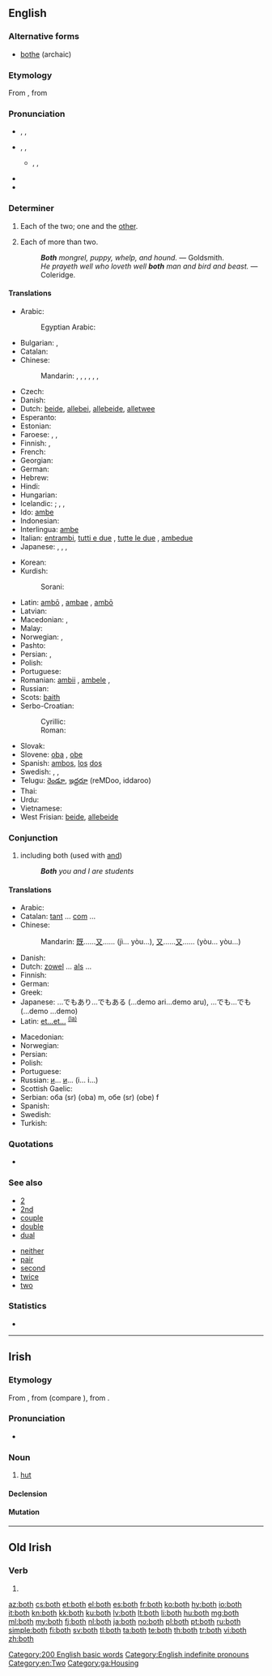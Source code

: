 ==English==

===Alternative forms===
* [[bothe]] (archaic)

===Etymology===
From {{etyl|enm|en}} {{term|boþe|lang=enm}}, from {{etyl|non|en}} {{term|báðir|lang=non}}

===Pronunciation===
* {{a|UK}} {{enPR|bōth}}, {{IPA|/bəʊθ/}}, {{X-SAMPA|/b@UT/}}
* {{a|US}} {{enPR|bōth}}, {{IPA|/boʊθ/}}, {{X-SAMPA|/boUT/}}
** {{a|some accents}} {{enPR|bōlth}}, {{IPA|/boʊlθ/}}, {{X-SAMPA|/boUlT/}}
* {{audio|en-us-both.ogg|Audio (US)}}
* {{rhymes|əʊθ}}

===Determiner===
{{en-det}}

# Each of the two; one and the [[other]].
#: {{usex|"Did you want this one or that one?" "Give me '''both'''."}}
#: {{usex|'''Both''' children are such dolls.}}
# {{context|obsolete|lang=en}} Each of more than two.
#: '''''Both''' mongrel, puppy, whelp, and hound.'' &mdash; Goldsmith.
#: ''He prayeth well who loveth well '''both''' man and bird and beast.'' &mdash; Coleridge.

====Translations====
{{trans-top|each of two; one and the other}}
* Arabic: {{t-|ar|كل|tr=kull}}
*: Egyptian Arabic: {{tø|arz|الاتنين|tr=letneen|sc=Arab}}
* Bulgarian: {{t-|bg|и двамата|m}},  {{t-|bg|и двете|f}}
* Catalan: {{t-|ca|ambdós}}
* Chinese:
*: Mandarin: {{t-|cmn|都|alt=...都|tr=...dōu|sc=Hani}}, {{t-|cmn|雙方|sc=Hani}}, {{t-|cmn|双方|tr=shuāngfāng|sc=Hani}}, {{t-|cmn|倆|sc=Hani}}, {{t-|cmn|俩|tr=liǎ|sc=Hani}}, {{t-|cmn|兩|sc=Hani}}, {{t-|cmn|两|tr=liǎng|sc=Hani}}
* Czech: {{t+|cs|oba}}
* Danish: {{t+|da|begge}}
* Dutch: [[beide]], [[allebei]], [[allebeide]], [[alletwee]]
* Esperanto: {{t-|eo|ambaŭ}}
* Estonian: {{t-|et|mõlemad|p}}
* Faroese: {{t-|fo|báðir|m-p}}, {{t-|fo|báðar|f-p}}, {{t-|fo|bæði|n-p}}
* Finnish: {{t-|fi|molempi|p|alt=molemmat}}, {{t+|fi|kumpikin|s}}
* French: {{t+|fr|tous les deux|p}}
* Georgian: {{t-|ka|ორივე|sc=Geor|tr=orive}}
* German: {{t+|de|beide}}
* Hebrew: {{t-|he|שני|m-p}}
* Hindi: {{t-|hi|दोनों|tr=donõ}}
* Hungarian: {{t+|hu|mindkét}}
* Icelandic: {{t+|is|bæði}}; {{t+|is|báðir|m-p}}, {{t+|is|báðar|f-p}}, {{t+|is|bæði|n-p}}
* Ido: [[ambe]]
* Indonesian: {{t+|id|dua|alt=keduanya}}
* Interlingua: [[ambe]]
* Italian: [[entrambi]], [[tutti e due]] {{m}}, [[tutte le due]] {{f}}, [[ambedue]]
* Japanese: {{t+|ja|両方|tr=ryōhō}},  {{t+|ja|両|alt=両-|tr=ryō}}, {{qualifier|of two people only}} {{t-|ja|どちらも|tr=dochira mo}},  {{t+|ja|双方|tr=sōhō}}
{{trans-mid}}
* Korean: {{t-|ko|둘 다|tr=dul da|sc=Hang}}
* Kurdish:
*: Sorani: {{ku-Arab|[[هه‌ردو]]}}
* Latin: [[ambo|ambō]] {{m}}, [[ambae]] {{f}}, [[ambo|ambō]] {{n}}
* Latvian: {{t+|lv|abi}}
* Macedonian: {{t-|mk|обата|m|tr=óbata|sc=Cyrl}}, {{t-|mk|двата|m|tr=dváta|sc=Cyrl}}
* Malay: {{t+|ms|kedua-dua}}
* Norwegian: {{t+|no|begge}},  {{t+|no|båe}}
* Pashto: {{t-|ps|دواړه|tr=dwâṛa}}
* Persian: {{t-|fa|هر دو|tr=har do|sc=fa-Arab}}, {{t+|fa|هردو|tr=hardo|sc=fa-Arab}}
* Polish: {{t|pl|oboje}}
* Portuguese: {{t+|pt|ambos}}
* Romanian: [[ambii]] {{m}}, [[ambele]] {{f}}, {{t+|ro|amândoi}}
* Russian: {{t+|ru|оба|tr=óba}}
* Scots: [[baith]]
* Serbo-Croatian:
*: Cyrillic: {{t-|sh|оба|m|alt=о̏ба|sc=Cyrl}}
*: Roman: {{t-|sh|oba|m|alt=ȍba}}
* Slovak: {{t-|sk|obidva}}
* Slovene: [[oba]] {{m}}, [[obe]] {{f}}
* Spanish: [[ambos]], [[el|los]] [[dos]]
* Swedish: {{t+|sv|båda}}, {{t+|sv|bägge}}, {{t-|sv|ömse}}
* Telugu: [[రెండూ]], [[ఇద్దరూ]] (reMDoo, iddaroo)
* Thai: {{t-|th|ทั้งสอง|tr=táng sŏng}}
* Urdu: {{t-|ur|دونوں|tr=donõ}}
* Vietnamese: {{t-|vi|cả hai}}
* West Frisian: [[beide]], [[allebeide]]
{{trans-bottom}}

===Conjunction===
{{en-con}}

# including both (used with [[and]])
#: '''''Both''' you and I are students''

====Translations====
{{trans-top|both...and...}}
* Arabic: {{t-|ar|كلا... و...|tr=kilaa... wa...}}
* Catalan: [[tant]] ... [[com]] ...
* Chinese:
*: Mandarin: [[既]]……[[又]]…… (jì... yòu...), [[又]]……[[又]]…… (yòu... yòu...)
* Danish: {{t+|da|både|alt=både...og...}}
* Dutch: [[zowel]] ... [[als]] ...
* Finnish: {{t-|fi|sekä ... että}}
* German: {{t+|de|sowohl ... als auch}}
* Greek: {{t-|el|και... και...|tr=ke... ke|sc=Grek}}
* Japanese: …でもあり…でもある (...demo ari...demo aru), …でも…でも (...demo ...demo)
* Latin: [[et#Latin|et...et...]] <sup>[[et|(la)]]</sup>
{{trans-mid}}
* Macedonian: {{t-|mk|и... и...|tr=i... i... |sc=Cyrl}}
* Norwegian: {{t-|no|både ... og ...}}
* Persian: {{t-|fa|هم...هم}}
* Polish: {{t-|pl|zarówno ..., jak i ...}}
* Portuguese: {{t-|pt|ambos ... e ...}}
* Russian: [[и]]... [[и]]... (i... i...)
* Scottish Gaelic: {{t-|gd|dà chuid|alt=an dà chuid... agus...}}
* Serbian: оба (sr) (oba) m, обе (sr) (obe) f
* Spanish: {{t-|es|tanto... como...}}
* Swedish: {{t+|sv|både}}
* Turkish: {{t-|tr|hem... hem...}}
{{trans-bottom}}

===Quotations===
* {{seeCites}}

===See also===
{{rel-top|various semantically related terms}}
* [[2]]
* [[2nd]]
* [[couple]]
* [[double]]
* [[dual]]
{{rel-mid}}
* [[neither]]
* [[pair]]
* [[second]]
* [[twice]]
* [[two]]
{{rel-bottom}}

===Statistics===
* {{rank|thing|set|told|197|both|having|look|heard}}

[[Category:200 English basic words]]
[[Category:English indefinite pronouns]]
[[Category:en:Two]]

----

==Irish==

===Etymology===
From {{etyl|sga|ga}} {{term|both|lang=sga}}, from {{etyl|cel-pro|ga}} {{recons|butā|lang=cel-pro}} (compare {{etyl|wlm|-}} {{term|bot||dwelling|lang=wlm}}), from {{etyl|ine-pro|ga}} {{recons|bʰuH-||to be|lang=ine-pro}}.

===Pronunciation===
* {{IPA|lang=ga|[bˠɔh]|[bˠɔ]}}

===Noun===
{{head|ga|noun|g=f}}

# [[hut]]

====Declension====
{{ga-noun-f3|b|oth|otha|othanna}}

====Mutation====
{{ga mut cons|b|oth}}

[[Category:ga:Housing]]

----

==Old Irish==

===Verb===
{{head|sga|verb form|head=·both}}

# {{conjugation of|attá|at·tá|pret|pass|conjunct|lang=sga}}

[[az:both]]
[[cs:both]]
[[et:both]]
[[el:both]]
[[es:both]]
[[fr:both]]
[[ko:both]]
[[hy:both]]
[[io:both]]
[[it:both]]
[[kn:both]]
[[kk:both]]
[[ku:both]]
[[lv:both]]
[[lt:both]]
[[li:both]]
[[hu:both]]
[[mg:both]]
[[ml:both]]
[[my:both]]
[[fj:both]]
[[nl:both]]
[[ja:both]]
[[no:both]]
[[pl:both]]
[[pt:both]]
[[ru:both]]
[[simple:both]]
[[fi:both]]
[[sv:both]]
[[tl:both]]
[[ta:both]]
[[te:both]]
[[th:both]]
[[tr:both]]
[[vi:both]]
[[zh:both]]